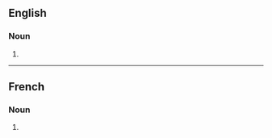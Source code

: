 ==English==

===Noun===
{{head|en|noun form}}

# {{plural of|en|spoliation}}

----

==French==

===Noun===
{{head|fr|noun form|g=f}}

# {{plural of|fr|spoliation}}